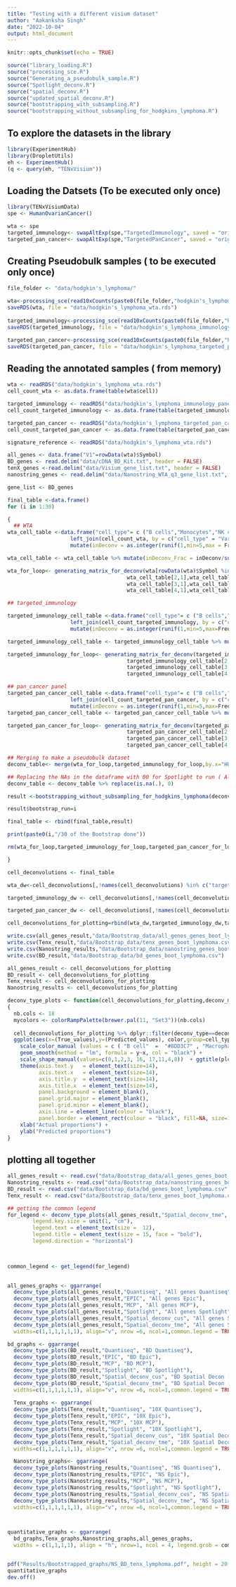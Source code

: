 ```yaml
---
title: "Testing with a different visium dataset"
author: "Aakanksha Singh"
date: "2022-10-04"
output: html_document
---
```


```r
knitr::opts_chunk$set(echo = TRUE)
```

```r
source("library_loading.R")
source("processing_sce.R")
source("Generating_a_pseudobulk_sample.R")
source("Spotlight_deconv.R")
source("spatial_deconv.R")
source("updated_spatial_deconv.R")
source("bootstrapping_with_subsampling.R")
source("bootstrapping_without_subsampling_for_hodgkins_lymphoma.R")
```


## To explore the datasets in the library
```r
library(ExperimentHub)
library(DropletUtils)
eh <- ExperimentHub()
(q <- query(eh, "TENxVisium"))
```


## Loading the Datsets (To be executed only once)
```r
library(TENxVisiumData)
spe <- HumanOvarianCancer()

wta <- spe
targeted_immunology<- swapAltExp(spe,"TargetedImmunology", saved = "original")
targeted_pan_cancer<- swapAltExp(spe,"TargetedPanCancer", saved = "original")
```

## Creating Pseudobulk samples ( to be executed only once)
```r
file_folder <- "data/hodgkin's_lymphoma/"

wta<-processing_sce(read10xCounts(paste0(file_folder,"hodgkin's_lymphoma_WTA/","filtered_feature_bc_matrix" )),"WTA")
saveRDS(wta, file = "data/hodgkin's_lymphoma_wta.rds")
 
targeted_immunology<-processing_sce(read10xCounts(paste0(file_folder,"hodgkin's_lymphoma_immunology_panel/","filtered_feature_bc_matrix" )),"Targeted_immunology")
saveRDS(targeted_immunology, file = "data/hodgkin's_lymphoma_immunology_panel.rds")

targeted_pan_cancer<-processing_sce(read10xCounts(paste0(file_folder,"hodgkin's_lymphoma_pan_cancer_panel/","filtered_feature_bc_matrix" )),"Pan_cancer_panel")
saveRDS(targeted_pan_cancer, file = "data/hodgkin's_lymphoma_targeted_pan_cancer.rds")
```


## Reading the annotated samples ( from memory)
```r
wta <- readRDS("data/hodgkin's_lymphoma_wta.rds")
cell_count_wta <- as.data.frame(table(wta$cell))

targeted_immunology <- readRDS("data/hodgkin's_lymphoma_immunology_panel.rds")
cell_count_targeted_immunology <- as.data.frame(table(targeted_immunology$cell))

targeted_pan_cancer <- readRDS("data/hodgkin's_lymphoma_targeted_pan_cancer.rds")
cell_count_targeted_pan_cancer <- as.data.frame(table(targeted_pan_cancer$cell))

signature_reference <- readRDS("data/hodgkin's_lymphoma_wta.rds")

```

```r
all_genes <- data.frame("V1"=rowData(wta)$Symbol)
BD_genes <- read.delim("data/cDNA_BD_Kit.txt", header = FALSE) 
tenX_genes <-read.delim("data/Visium_gene_list.txt", header = FALSE)
nanostring_genes <- read.delim("data/Nanostring_WTA_q3_gene_list.txt", header = FALSE)
```

```r
gene_list <- BD_genes

final_table <-data.frame()
for (i in 1:30)

{
  ## WTA
wta_cell_table <-data.frame("cell_type"= c ("B cells","Monocytes","NK cells","T cells")) %>% 
                    left_join(cell_count_wta, by = c("cell_type" = "Var1")) %>% rowwise() %>% 
                    mutate(inDeconv = as.integer(runif(1,min=5,max = Freq))) %>%  as.data.frame()

wta_cell_table <- wta_cell_table %>% mutate(inDeconv_Frac = inDeconv/sum(inDeconv))

wta_for_loop<- generating_matrix_for_deconv(wta[rowData(wta)$Symbol %in% gene_list$V1,],"wta",wta_cell_table[1,1],wta_cell_table[1,3],
                                      wta_cell_table[2,1],wta_cell_table[2,3],
                                      wta_cell_table[3,1],wta_cell_table[3,3],
                                      wta_cell_table[4,1],wta_cell_table[4,3])

## targeted_immunology

targeted_immunology_cell_table <-data.frame("cell_type"= c ("B cells","Monocytes","NK cells","T cells")) %>% 
                    left_join(cell_count_targeted_immunology, by = c("cell_type" = "Var1")) %>% rowwise() %>% 
                    mutate(inDeconv = as.integer(runif(1,min=5,max=Freq))) %>% as.data.frame()

targeted_immunology_cell_table <- targeted_immunology_cell_table %>% mutate(inDeconv_Frac = inDeconv/sum(inDeconv))

targeted_immunology_for_loop<- generating_matrix_for_deconv(targeted_immunology[rowData(targeted_immunology)$Symbol %in% gene_list$V1,],"targeted_immunology",targeted_immunology_cell_table[1,1],targeted_immunology_cell_table[1,3],
                                      targeted_immunology_cell_table[2,1],targeted_immunology_cell_table[2,3],
                                      targeted_immunology_cell_table[3,1],targeted_immunology_cell_table[3,3],
                                      targeted_immunology_cell_table[4,1],targeted_immunology_cell_table[4,3])

## pan_cancer panel
targeted_pan_cancer_cell_table <-data.frame("cell_type"= c ("B cells","Monocytes","NK cells","T cells")) %>% 
                    left_join(cell_count_targeted_pan_cancer, by = c("cell_type" = "Var1")) %>% rowwise() %>% 
                    mutate(inDeconv = as.integer(runif(1,min=5,max=Freq))) %>% as.data.frame()
targeted_pan_cancer_cell_table <- targeted_pan_cancer_cell_table %>% mutate(inDeconv_Frac = inDeconv/sum(inDeconv))

targeted_pan_cancer_for_loop<- generating_matrix_for_deconv(targeted_pan_cancer[rowData(targeted_pan_cancer)$Symbol %in% gene_list$V1,],"targeted_pan_cancer",targeted_pan_cancer_cell_table[1,1],targeted_pan_cancer_cell_table[1,3],
                                      targeted_pan_cancer_cell_table[2,1],targeted_pan_cancer_cell_table[2,3],
                                      targeted_pan_cancer_cell_table[3,1],targeted_pan_cancer_cell_table[3,3],
                                      targeted_pan_cancer_cell_table[4,1],targeted_pan_cancer_cell_table[4,3])

## Merging to make a pseudobulk dataset
deconv_table<- merge(wta_for_loop,targeted_immunology_for_loop,by.x="HUGO",by.y="HUGO", all=TRUE) %>% merge(targeted_pan_cancer_for_loop,by="HUGO",all=TRUE)

## Replacing the NAs in the dataframe with 00 for Spotlight to run ( Also chnaged the cutoff of the NMF model to mean AUC less than 0.66(earlier 0.8), otherwise spotlight didn't run with this dataset)
deconv_table <- deconv_table %>% replace(is.na(.), 0) 

result <-bootstrapping_without_subsampling_for_hodgkins_lymphoma(deconv_table)

result$bootstrap_run=i

final_table <- rbind(final_table,result) 

print(paste0(i,"/30 of the Bootstrap done"))

rm(wta_for_loop,targeted_immunology_for_loop,targeted_pan_cancer_for_loop,deconv_table)

}
```

```r
cell_deconvolutions <- final_table

wta_dw<-cell_deconvolutions[,!names(cell_deconvolutions) %in% c("targeted_immunology_TPM","targeted_pan_cancer_TPM","targeted_immunology_actual","targeted_pan_cancer_actual")] %>% mutate("Dataset"="wta") %>% rename("Predicted_values"="wta_TPM","True_values"="wta_actual")

targeted_immunology_dw <- cell_deconvolutions[,!names(cell_deconvolutions) %in% c("wta_TPM","targeted_pan_cancer_TPM","wta_actual","targeted_pan_cancer_actual")] %>% mutate("Dataset"="targeted_immunology") %>% rename("Predicted_values"="targeted_immunology_TPM","True_values"="targeted_immunology_actual")

targeted_pan_cancer_dw <- cell_deconvolutions[,!names(cell_deconvolutions) %in% c("wta_TPM","targeted_immunology_TPM","wta_actual","targeted_immunology_actual")] %>% mutate("Dataset"="targeted_pan_cancer") %>% rename("Predicted_values"="targeted_pan_cancer_TPM","True_values"="targeted_pan_cancer_actual")

cell_deconvolutions_for_plotting=rbind(wta_dw,targeted_immunology_dw,targeted_pan_cancer_dw)
```


```r
write.csv(all_genes_result,"data/Bootstrap_data/all_genes_genes_boot_lymphoma.csv")
write.csv(Tenx_result,"data/Bootstrap_data/tenx_genes_boot_lymphoma.csv")
write.csv(Nanostring_results,"data/Bootstrap_data/nanostring_genes_boot_lymphoma.csv")
write.csv(BD_result,"data/Bootstrap_data/bd_genes_boot_lymphoma.csv")

all_genes_result <- cell_deconvolutions_for_plotting
BD_result <- cell_deconvolutions_for_plotting
Tenx_result <- cell_deconvolutions_for_plotting
Nanostring_results <- cell_deconvolutions_for_plotting
```


```r
deconv_type_plots <- function(cell_deconvolutions_for_plotting,deconv_method, plot_title)
{
  nb.cols <- 18
  mycolors <- colorRampPalette(brewer.pal(11, "Set3"))(nb.cols)
  
  cell_deconvolutions_for_plotting %>% dplyr::filter(deconv_type==deconv_method) %>% 
  ggplot(aes(x=(True_values),y=(Predicted_values), color,group=cell_type)) + geom_point(aes( color=cell_type), size=3) +
    scale_color_manual (values = c ( "B cell"  =  "#8DD3C7" , "Macrophage"  =  "#FFFFB3","Monocyte"  =  "#BEBADA", "Neutrophil"  =  "#FB8072", "NK cell"= "#80B1D3" , "T cell "  =  "#FDB462" ,"Myeloid dendritic cell"  =  "#B3DE69" ,      "uncharacterized cell"  =  "#FCCDE5",  "cytotoxicity score"  =  "#C9B4A7" , "Macrophage/Monocyte"  =  "#D9D9D9",       "Endothelial cell"  =  "#BC80BD" ,  "Cancer associated fibroblast"  =  "#CCEBC5" ,"Progenitor" = "#573F94","Dendritic cell" = "#B3DE69", "Mast cell"="#E6B9A1","Plasma cell" = "#E6E6CA", "Fibroblast cell" = "#CCEBC5",  "Macropahge" = "#FFFFB3" ,"Basophils" = "#745d5a" ,"Baophil"= "#745d5a","T cell"= "#5A5A5A")) +
    geom_smooth(method = "lm", formula = y~x, col = "black") +
    scale_shape_manual(values=c(0,1,2,3, 16, 17,11,4,8))  + ggtitle(plot_title) + theme(plot.title = element_text(hjust = 0.5)) +   
    theme(axis.text.y   = element_text(size=14),
          axis.text.x   = element_text(size=14),
          axis.title.y  = element_text(size=14),
          axis.title.x  = element_text(size=14),
          panel.background = element_blank(),
          panel.grid.major = element_blank(), 
          panel.grid.minor = element_blank(),
          axis.line = element_line(colour = "black"),
          panel.border = element_rect(colour = "black", fill=NA, size=1)) +                                                                                                                                      
    xlab("Actual proportions") +
    ylab("Predicted proportions")
}


```

## plotting all together
```r
all_genes_result <- read.csv("data/Bootstrap_data/all_genes_genes_boot_lymphoma.csv",header = TRUE)
Nanostring_results <- read.csv("data/Bootstrap_data/nanostring_genes_boot_lymphoma.csv",header = TRUE)
BD_result <- read.csv("data/Bootstrap_data/bd_genes_boot_lymphoma.csv",header = TRUE)
Tenx_result <- read.csv("data/Bootstrap_data/tenx_genes_boot_lymphoma.csv",header = TRUE)

## getting the common legend
for_legend <- deconv_type_plots(all_genes_result,"Spatial_deconv_tme", "All genes Spatial Decon (TME signature)") + theme(legend.position = "bottom",
        legend.key.size = unit(1, "cm"),
        legend.text = element_text(size =  12),
        legend.title = element_text(size = 15, face = "bold"),
        legend.direction = "horizontal")
  


common_legend <- get_legend(for_legend)

 
all_genes_graphs <- ggarrange(
  deconv_type_plots(all_genes_result,"Quantiseq", "All genes Quantiseq"),
  deconv_type_plots(all_genes_result,"EPIC", "All genes Epic"),
  deconv_type_plots(all_genes_result,"MCP", "All genes MCP"),
  deconv_type_plots(all_genes_result,"Spotlight", "All genes Spotlight"),
  deconv_type_plots(all_genes_result,"Spatial_deconv_cus", "All genes Spatial Decon (wta)"),
  deconv_type_plots(all_genes_result,"Spatial_deconv_tme", "All genes Spatial Decon (TME)"),
  widths=c(1,1,1,1,1,1), align="v", nrow =6, ncol=1,common.legend = TRUE,legend = "none")

bd_graphs <- ggarrange(
  deconv_type_plots(BD_result,"Quantiseq", "BD Quantiseq"),
  deconv_type_plots(BD_result,"EPIC", "BD Epic"),
  deconv_type_plots(BD_result,"MCP", "BD MCP"),
  deconv_type_plots(BD_result,"Spotlight", "BD Spotlight"),
  deconv_type_plots(BD_result,"Spatial_deconv_cus", "BD Spatial Decon (wta)"),
  deconv_type_plots(BD_result,"Spatial_deconv_tme", "BD Spatial Decon (TME)"),
  widths=c(1,1,1,1,1,1), align="v", nrow =6, ncol=1,common.legend = TRUE,legend = "none")
  
  Tenx_graphs <- ggarrange(
  deconv_type_plots(Tenx_result,"Quantiseq", "10X Quantiseq"),
  deconv_type_plots(Tenx_result,"EPIC", "10X Epic"),
  deconv_type_plots(Tenx_result,"MCP", "10X MCP"),
  deconv_type_plots(Tenx_result,"Spotlight", "10X Spotlight"),
  deconv_type_plots(Tenx_result,"Spatial_deconv_cus", "10X Spatial Decon (wta)"),
  deconv_type_plots(Tenx_result,"Spatial_deconv_tme", "10X Spatial Decon (TME)"),
  widths=c(1,1,1,1,1,1), align="v", nrow =6, ncol=1,common.legend = TRUE,legend = "none")

  Nanostring_graphs<- ggarrange(
  deconv_type_plots(Nanostring_results,"Quantiseq", "NS Quantiseq"),
  deconv_type_plots(Nanostring_results,"EPIC", "NS Epic"),
  deconv_type_plots(Nanostring_results,"MCP", "NS MCP"),
  deconv_type_plots(Nanostring_results,"Spotlight", "NS Spotlight"),
  deconv_type_plots(Nanostring_results,"Spatial_deconv_cus", "NS Spatial Decon (wta)"),
  deconv_type_plots(Nanostring_results,"Spatial_deconv_tme", "NS Spatial Decon (TME)"),
  widths=c(1,1,1,1,1,1), align="v", nrow =6, ncol=1,common.legend = TRUE,legend = "none")



quantitative_graphs <- ggarrange(
  bd_graphs,Tenx_graphs,Nanostring_graphs,all_genes_graphs,
  widths = c(1,1,1,1), align = "h", nrow=1, ncol = 4, legend.grob = common_legend, legend = "bottom")


pdf("Results/Bootstrapped_graphs/NS_BD_tenx_lymphoma.pdf", height = 20, width = 15,onefile = TRUE)
quantitative_graphs
dev.off()


```

